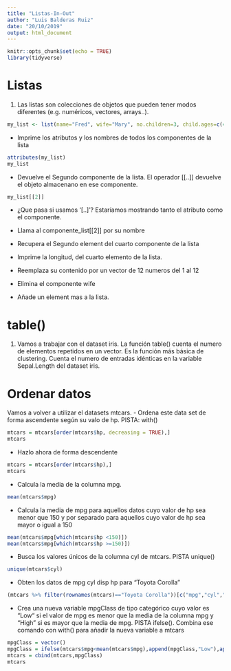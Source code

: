 ```yaml
---
title: "Listas-In-Out"
author: "Luis Balderas Ruiz"
date: "20/10/2019"
output: html_document
---
```


```r
knitr::opts_chunk$set(echo = TRUE)
library(tidyverse)
```

# Listas

1. Las listas son colecciones de objetos que pueden tener modos diferentes (e.g. numéricos, vectores, arrays..).

```r
my_list <- list(name="Fred", wife="Mary", no.children=3, child.ages=c(4,7,9))
```

- Imprime los atributos y los nombres de todos los componentes de la lista
```r
attributes(my_list)
my_list
```
- Devuelve el Segundo componente de la lista. El operador [[..]] devuelve el objeto almacenano en ese componente.
```r
my_list[[2]]
```
- ¿Que pasa si usamos '[..]'? 
  Estaríamos mostrando tanto el atributo como el componente.
  
- Llama al componente_list[[2]] por su nombre
- Recupera el Segundo element del cuarto componente de la lista 
- Imprime la longitud, del cuarto elemento de la lista.
- Reemplaza su contenido por un vector de 12 numeros del 1 al 12
- Elimina el componente wife
- Añade un element mas a la lista.

# table()

1. Vamos a trabajar con el dataset iris. La función  table() cuenta el numero de elementos repetidos en un vector. Es la función más básica de clustering. Cuenta el numero de entradas idénticas en la variable  Sepal.Length del dataset iris. 

# Ordenar datos

Vamos a volver a utilizar el datasets mtcars. 
- Ordena este data set de forma ascendente según su valo de hp. PISTA: with()
```r
mtcars = mtcars[order(mtcars$hp, decreasing = TRUE),]
mtcars
```
- Hazlo ahora de forma descendente
```r
mtcars = mtcars[order(mtcars$hp),]
mtcars
```
- Calcula la media de la columna mpg. 
```r
mean(mtcars$mpg)
```
- Calcula la media de mpg para aquellos datos cuyo valor de hp sea menor que 150 y por separado para aquellos cuyo valor de hp sea mayor o igual a 150
```r
mean(mtcars$mpg[which(mtcars$hp <150)])
mean(mtcars$mpg[which(mtcars$hp >=150)])
```
- Busca los valores únicos de la columna cyl de mtcars. PISTA unique()
```r
unique(mtcars$cyl)
```
- Obten los datos de mpg cyl disp hp para “Toyota Corolla"
```r
(mtcars %>% filter(rownames(mtcars)=="Toyota Corolla"))[c("mpg","cyl","disp","hp")]
```
- Crea una nueva variable mpgClass de tipo categórico cuyo valor es “Low“ si el valor de mpg es menor que la media de la columna mpg y “High” si es mayor que la media de mpg. PISTA ifelse(). Combina ese comando con with() para añadir la nueva variable a mtcars
```r
mpgClass = vector()
mpgClass = ifelse(mtcars$mpg<mean(mtcars$mpg),append(mpgClass,"Low"),append(mpgClass,"High"))
mtcars = cbind(mtcars,mpgClass)
mtcars
```
